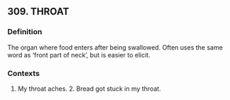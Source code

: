 ## 309. THROAT
### Definition
The organ where food enters after being swallowed. Often uses the same word as ‘front part of neck’, but is easier to elicit.

### Contexts
1. My throat aches. 2. Bread got stuck in my throat.

